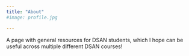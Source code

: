 ```yaml
---
title: "About"
#image: profile.jpg

---
```


A page with general resources for DSAN students, which I hope can be useful across multiple different DSAN courses!

